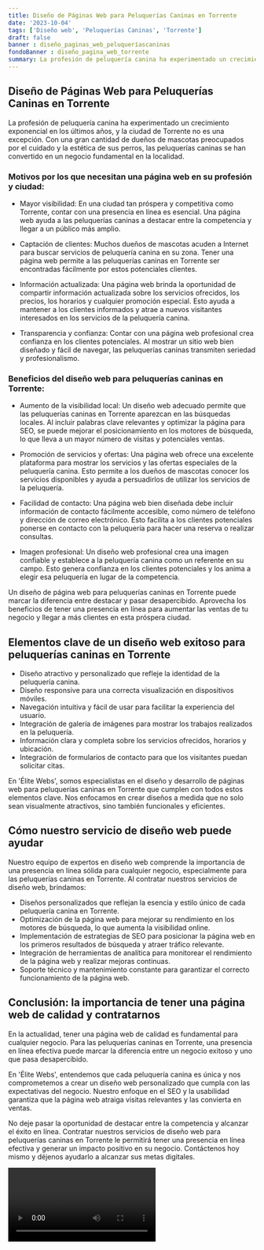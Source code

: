 ```yaml
---
title: Diseño de Páginas Web para Peluquerías Caninas en Torrente
date: '2023-10-04'
tags: ['Diseño web', 'Peluquerías Caninas', 'Torrente']
draft: false
banner : diseño_paginas_web_peluqueríascaninas
fondoBanner : diseño_pagina_web_torrente
summary: La profesión de peluquería canina ha experimentado un crecimiento exponencial en los últimos años, y la ciudad de Torrente no es una excepción. Con una gran cantidad de dueños de mascotas preocupados por el cuidado y la estética de sus perros, las peluquerías caninas se han convertido en un negocio fundamental en la localidad.
---
```


## Diseño de Páginas Web para Peluquerías Caninas en Torrente

La profesión de peluquería canina ha experimentado un crecimiento exponencial en los últimos años, y la ciudad de Torrente no es una excepción. Con una gran cantidad de dueños de mascotas preocupados por el cuidado y la estética de sus perros, las peluquerías caninas se han convertido en un negocio fundamental en la localidad.

### Motivos por los que necesitan una página web en su profesión y ciudad:

- Mayor visibilidad: En una ciudad tan próspera y competitiva como Torrente, contar con una presencia en línea es esencial. Una página web ayuda a las peluquerías caninas a destacar entre la competencia y llegar a un público más amplio.

- Captación de clientes: Muchos dueños de mascotas acuden a Internet para buscar servicios de peluquería canina en su zona. Tener una página web permite a las peluquerías caninas en Torrente ser encontradas fácilmente por estos potenciales clientes.

- Información actualizada: Una página web brinda la oportunidad de compartir información actualizada sobre los servicios ofrecidos, los precios, los horarios y cualquier promoción especial. Esto ayuda a mantener a los clientes informados y atrae a nuevos visitantes interesados en los servicios de la peluquería canina.

- Transparencia y confianza: Contar con una página web profesional crea confianza en los clientes potenciales. Al mostrar un sitio web bien diseñado y fácil de navegar, las peluquerías caninas transmiten seriedad y profesionalismo.

### Beneficios del diseño web para peluquerías caninas en Torrente:

- Aumento de la visibilidad local: Un diseño web adecuado permite que las peluquerías caninas en Torrente aparezcan en las búsquedas locales. Al incluir palabras clave relevantes y optimizar la página para SEO, se puede mejorar el posicionamiento en los motores de búsqueda, lo que lleva a un mayor número de visitas y potenciales ventas.

- Promoción de servicios y ofertas: Una página web ofrece una excelente plataforma para mostrar los servicios y las ofertas especiales de la peluquería canina. Esto permite a los dueños de mascotas conocer los servicios disponibles y ayuda a persuadirlos de utilizar los servicios de la peluquería.

- Facilidad de contacto: Una página web bien diseñada debe incluir información de contacto fácilmente accesible, como número de teléfono y dirección de correo electrónico. Esto facilita a los clientes potenciales ponerse en contacto con la peluquería para hacer una reserva o realizar consultas.

- Imagen profesional: Un diseño web profesional crea una imagen confiable y establece a la peluquería canina como un referente en su campo. Esto genera confianza en los clientes potenciales y los anima a elegir esa peluquería en lugar de la competencia.

Un diseño de página web para peluquerías caninas en Torrente puede marcar la diferencia entre destacar y pasar desapercibido. Aprovecha los beneficios de tener una presencia en línea para aumentar las ventas de tu negocio y llegar a más clientes en esta próspera ciudad.

<GifSeo />

<Cta />

## Elementos clave de un diseño web exitoso para peluquerías caninas en Torrente

- Diseño atractivo y personalizado que refleje la identidad de la peluquería canina.
- Diseño responsive para una correcta visualización en dispositivos móviles.
- Navegación intuitiva y fácil de usar para facilitar la experiencia del usuario.
- Integración de galería de imágenes para mostrar los trabajos realizados en la peluquería.
- Información clara y completa sobre los servicios ofrecidos, horarios y ubicación.
- Integración de formularios de contacto para que los visitantes puedan solicitar citas.

En 'Élite Webs', somos especialistas en el diseño y desarrollo de páginas web para peluquerías caninas en Torrente que cumplen con todos estos elementos clave. Nos enfocamos en crear diseños a medida que no solo sean visualmente atractivos, sino también funcionales y eficientes.

## Cómo nuestro servicio de diseño web puede ayudar

Nuestro equipo de expertos en diseño web comprende la importancia de una presencia en línea sólida para cualquier negocio, especialmente para las peluquerías caninas en Torrente. Al contratar nuestros servicios de diseño web, brindamos:

- Diseños personalizados que reflejan la esencia y estilo único de cada peluquería canina en Torrente.
- Optimización de la página web para mejorar su rendimiento en los motores de búsqueda, lo que aumenta la visibilidad online.
- Implementación de estrategias de SEO para posicionar la página web en los primeros resultados de búsqueda y atraer tráfico relevante.
- Integración de herramientas de analítica para monitorear el rendimiento de la página web y realizar mejoras continuas.
- Soporte técnico y mantenimiento constante para garantizar el correcto funcionamiento de la página web.

## Conclusión: la importancia de tener una página web de calidad y contratarnos

En la actualidad, tener una página web de calidad es fundamental para cualquier negocio. Para las peluquerías caninas en Torrente, una presencia en línea efectiva puede marcar la diferencia entre un negocio exitoso y uno que pasa desapercibido.

En 'Élite Webs', entendemos que cada peluquería canina es única y nos comprometemos a crear un diseño web personalizado que cumpla con las expectativas del negocio. Nuestro enfoque en el SEO y la usabilidad garantiza que la página web atraiga visitas relevantes y las convierta en ventas.

No deje pasar la oportunidad de destacar entre la competencia y alcanzar el éxito en línea. Contratar nuestros servicios de diseño web para peluquerías caninas en Torrente le permitirá tener una presencia en línea efectiva y generar un impacto positivo en su negocio. Contáctenos hoy mismo y déjenos ayudarlo a alcanzar sus metas digitales.

<Video />

<CtaBot job='Peluquerías Caninas' city='Torrente'/>

<Gmaps query='Torrente+españa+maps' />
